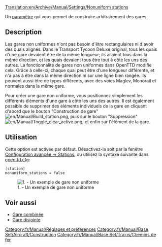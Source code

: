 [[Translation:en/Archive/Manual/Settings/Nonuniform stations]]

Un [[fr/Archive/Manual/Settings/Options avancées|paramètre]] qui vous permet de construire arbitrairement des gares.

== Description ==
Les gares non uniformes n'ont pas besoin d'être rectangulaires ni d'avoir des quais alignés.
Dans le Transport Tycoon Deluxe original, tous les quais d'une gare devaient être de la même longueur; ils allaient tous dans la même direction, et les quais devaient tous être tout à côté les uns des autres.
La fonctionnalité de gares non uniformes dans OpenTTD modifie cela. Grâce à celle-ci, chaque quai peut être d'une longueur différente, et n'a pas à être dans la même direction ni sur une ligne bien rangée. Ils peuvent aussi être de types différents, avec des voies Maglev, Monorail et normales dans la même gare.

Pour créer une gare non uniforme, vous positionnez simplement les différents éléments d'une gare à côté les uns des autres. Il est également possible de supprimer des éléments individuels de la gare en cliquant d'abord que le bouton "Construction de gare" [[File:en/Manual/Build station.png]], puis sur le bouton "Suppression" [[File:en/Manual/Toggle clear active.png]], et enfin sur l'élément de la gare.

== Utilisation ==
Cette option est activée par défaut. Désactivez-la soit par la fenêtre [[fr/Archive/Manual/Settings/Options avancées/Stations#gares-non-uniformes|Configuration avancée -> Stations]], ou utilisez la syntaxe suivante dans [[fr/Archive/Manual/Settings/Openttd.cfg|openttd.cfg]]:
<pre>[station]
nonuniform_stations = false</pre>
[[File:en/Archive/Manual/Settings/Nonuniform.png|center|frame|1. - Un exemple de gare non uniforme]]

== Voir aussi ==

* [[fr/Archive/Manual/Settings/Gare combinée|Gare combinée]]
* [[fr/Gare disjointe|Gare disjointe]]

[[Category:fr/Manual/Réglages et préférences]]
[[Category:fr/Manual/Base Set/Aircraft/Construction]]
[[Category:fr/Manual/Base Set/Trains/Chemins de fer]]